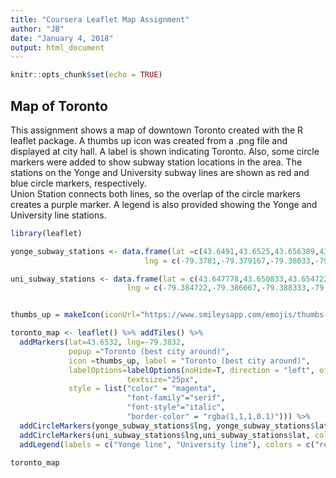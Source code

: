 ```yaml
---
title: "Coursera Leaflet Map Assignment"
author: "JB"
date: "January 4, 2018"
output: html_document
---
```


```r
knitr::opts_chunk$set(echo = TRUE)
```

## Map of Toronto

This assignment shows a map of downtown Toronto created with the R leaflet package.
A thumbs up icon was created from a .png file and displayed at city hall.
A label is shown indicating Toronto. Also, some circle markers
were added to show subway station locations in the area. The stations on the Yonge 
and University subway lines are shown as red and blue circle markers, respectively.  
Union Station connects both lines, so the overlap of the circle markers creates a 
purple marker.  A legend is also provided showing the Yonge and University 
line stations.
```r
library(leaflet)

yonge_subway_stations <- data.frame(lat =c(43.6491,43.6525,43.656389,43.661389, 43.645556),
                              lng = c(-79.3781,-79.379167,-79.38033,-79.383056,-79.380556))

uni_subway_stations <- data.frame(lat = c(43.647778,43.650833,43.654722,43.66,43.645556),
                          lng = c(-79.384722,-79.386667,-79.388333,-79.390556,-79.380556))


thumbs_up = makeIcon(iconUrl="https://www.smileysapp.com/emojis/thumbs-up-emoji.png",60,60)

toronto_map <- leaflet() %>% addTiles() %>%
  addMarkers(lat=43.6532, lng=-79.3832, 
             popup ="Toronto (best city around)", 
             icon =thumbs_up, label = "Toronto (best city around)",
             labelOptions=labelOptions(noHide=T, direction = "left", offset = c(50,0),
                          textsize="25px",
             style = list("color" = "magenta",
                          "font-family"="serif",
                          "font-style"="italic",
                          "border-color" = "rgba(1,1,1,0.1)"))) %>%
  addCircleMarkers(yonge_subway_stations$lng, yonge_subway_stations$lat, color = 'red') %>%
  addCircleMarkers(uni_subway_stations$lng,uni_subway_stations$lat, color = 'blue') %>%
  addLegend(labels = c("Yonge line", "University line"), colors = c("red", "blue"))

toronto_map
```

